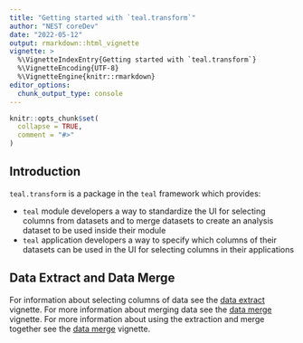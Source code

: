 ```yaml
---
title: "Getting started with `teal.transform`"
author: "NEST coreDev"
date: "2022-05-12"
output: rmarkdown::html_vignette
vignette: >
  %\VignetteIndexEntry{Getting started with `teal.transform`}
  %\VignetteEncoding{UTF-8}
  %\VignetteEngine{knitr::rmarkdown}
editor_options:
  chunk_output_type: console
---
```


```r
knitr::opts_chunk$set(
  collapse = TRUE,
  comment = "#>"
)
```

## Introduction

`teal.transform` is a package in the `teal` framework which provides:

- `teal` module developers a way to standardize the UI for selecting columns from datasets and to merge datasets
to create an analysis dataset to be used inside their module
- `teal` application developers a way to specify which columns of their datasets can be used in the UI for selecting
columns in their applications

## Data Extract and Data Merge

For information about selecting columns of data see the [data extract](data-extract.html) vignette.
For more information about merging data see the [data merge](data-merge.html) vignette.
For more information about using the extraction and merge together see the [data merge](data-extract-merge.html) vignette.
